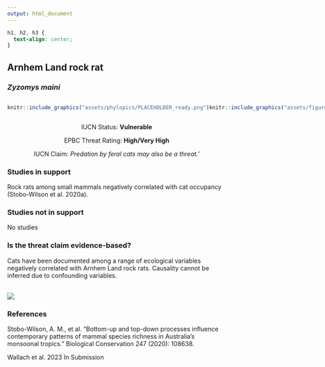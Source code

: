 ```yaml
---
output: html_document
---
```

```css
h1, h2, h3 {
  text-align: center;
}
```

## **Arnhem Land rock rat**
### *Zyzomys maini*

:::: {style="display: flex;"}

::: {}
  ```r
  knitr::include_graphics("assets/phylopics/PLACEHOLDER_ready.png")
  ```
:::

::: {}

:::

::: {}
  ```r
  knitr::include_graphics("assets/figures/Map_Cat_Zyzomys maini.png")
  ```
:::

::::
<center>
IUCN Status: **Vulnerable**

EPBC Threat Rating: **High/Very High**

IUCN Claim: *Predation by feral cats may also be a threat.'*

</center>

### Studies in support

Rock rats among small mammals negatively correlated with cat occupancy (Stobo-Wilson et al. 2020a).

### Studies not in support

No studies

### Is the threat claim evidence-based?

Cats have been documented among a range of ecological variables negatively correlated with Arnhem Land rock rats. Causality cannot be inferred due to confounding variables.
<br>
<br>

![](assets/figures/Main_Evidence_Cat_Zyzomys maini.png)

### References

Stobo-Wilson, A. M., et al. "Bottom-up and top-down processes influence contemporary patterns of mammal species richness in Australia's monsoonal tropics." Biological Conservation 247 (2020): 108638.

Wallach et al. 2023 In Submission


